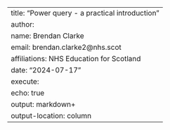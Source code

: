 ---
title: "Power query - a practical introduction"
author:
    name: Brendan Clarke
    email: brendan.clarke2@nhs.scot
    affiliations: NHS Education for Scotland
date: "2024-07-17"
execute: 
  echo: true
output: markdown+
output-location: column
---